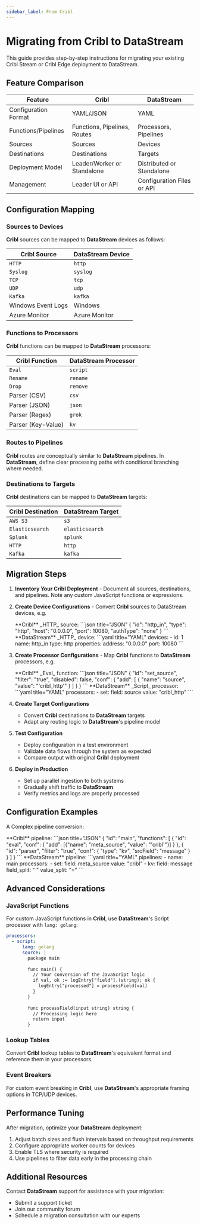 ```yaml
---
sidebar_label: From Cribl
---
```


# Migrating from Cribl to DataStream

This guide provides step-by-step instructions for migrating your existing Cribl Stream or Cribl Edge deployment to DataStream.

## Feature Comparison

|Feature|Cribl|DataStream|
|---|---|---|
|Configuration Format|YAML/JSON|YAML|
|Functions/Pipelines|Functions, Pipelines, Routes|Processors, Pipelines|
|Sources|Sources|Devices|
|Destinations|Destinations|Targets|
|Deployment Model|Leader/Worker or Standalone|Distributed or Standalone|
|Management|Leader UI or API|Configuration Files or API|

## Configuration Mapping

### Sources to Devices

**Cribl** sources can be mapped to **DataStream** devices as follows:

|Cribl Source|DataStream Device|
|---|---|
|`HTTP`|`http`|
|`Syslog`|`syslog`|
|`TCP`|`tcp`|
|`UDP`|`udp`|
|`Kafka`|`kafka`|
|Windows Event Logs|Windows|
|Azure Monitor|Azure Monitor|

### Functions to Processors

**Cribl** functions can be mapped to **DataStream** processors:

|Cribl Function|DataStream Processor|
|---|---|
|`Eval`|`script`|
|`Rename`|`rename`|
|`Drop`|`remove`|
|Parser (CSV)|`csv`|
|Parser (JSON)|`json`|
|Parser (Regex)|`grok`|
|Parser (Key-Value)|`kv`|

### Routes to Pipelines

**Cribl** routes are conceptually similar to **DataStream** pipelines. In **DataStream**, define clear processing paths with conditional branching where needed.

### Destinations to Targets

**Cribl** destinations can be mapped to **DataStream** targets:

|Cribl Destination|DataStream Target|
|---|---|
|`AWS S3`|`s3`|
|`Elasticsearch`|`elasticsearch`|
|`Splunk`|`splunk`|
|`HTTP`|`http`|
|`Kafka`|`kafka`|

## Migration Steps

1. **Inventory Your Cribl Deployment** - Document all sources, destinations, and pipelines. Note any custom JavaScript functions or expressions.

2. **Create Device Configurations** - Convert **Cribl** sources to DataStream devices, e.g.
  
    <ExampleGrid>
    <CommentCol>
      **Cribl** _HTTP_ source:
    </CommentCol>
    <CodeCol>
      ```json title="JSON"
      {
        "id": "http_in",
        "type": "http",
        "host": "0.0.0.0",
        "port": 10080,
        "authType": "none"
      }
      ```
    </CodeCol>
    <CommentCol>
      **DataStream** _HTTP_ device:
    </CommentCol>
    <CodeCol>
      ```yaml title="YAML"
      devices:
        - id: 1
          name: http_in
          type: http
          properties:
            address: "0.0.0.0"
            port: 10080
    ```
    </CodeCol>
    </ExampleGrid>

3. **Create Processor Configurations** - Map **Cribl** functions to **DataStream** processors, e.g.
  
    <ExampleGrid>
    <CommentCol>
      **Cribl** _Eval_ function:
    </CommentCol>
    <CodeCol>
      ```json title="JSON"
      {
        "id": "set_source",
        "filter": "true",
        "disabled": false,
        "conf": {
          "add": [
            {
              "name": "source",
              "value": "'cribl_http'"
            }
          ]
        }
      }
      ```
    </CodeCol>
    <CommentCol>
      **DataStream** _Script_ processor:
    </CommentCol>
    <CodeCol>
      ```yaml title="YAML"
      processors:
        - set:
            field: source
            value: "cribl_http"
      ```
    </CodeCol>
    </ExampleGrid>

4. **Create Target Configurations**
  
    - Convert **Cribl** destinations to **DataStream** targets
    - Adapt any routing logic to **DataStream**'s pipeline model

5. **Test Configuration**
  
    - Deploy configuration in a test environment
    - Validate data flows through the system as expected
    - Compare output with original **Cribl** deployment

6. **Deploy in Production**
  
    - Set up parallel ingestion to both systems
    - Gradually shift traffic to **DataStream**
    - Verify metrics and logs are properly processed

## Configuration Examples

A Complex pipeline conversion:

<ExampleGrid>
  <CommentCol>
    **Cribl** pipeline:
  </CommentCol>
  <CodeCol>
    ```json title="JSON"
    {
      "id": "main",
      "functions": [
        {
          "id": "eval",
          "conf": {
            "add": [{"name": "meta_source", "value": "'cribl'"}]
          }
        },
        {
          "id": "parser",
          "filter": "true",
          "conf": {
            "type": "kv",
            "srcField": "message"
          }
        }
      ]
    }
    ```
  </CodeCol>
  <CommentCol>
    **DataStream** pipeline:
  </CommentCol>
  <CodeCol>
    ```yaml title="YAML"
    pipelines:
      - name: main
          processors:
            - set:
                field: meta_source
                value: "cribl"
            - kv:
                field: message
                field_split: " "
                value_split: "="
    ```
  </CodeCol>
</ExampleGrid>

## Advanced Considerations

### JavaScript Functions

For custom JavaScript functions in **Cribl**, use **DataStream**'s Script processor with `lang: golang`:

```yaml title="YAML"
processors:
  - script:
      lang: golang
      source: |
        package main
          
        func main() {
          // Your conversion of the JavaScript logic
          if val, ok := logEntry["field"].(string); ok {
            logEntry["processed"] = processField(val)
          }
        }
          
        func processField(input string) string {
          // Processing logic here
          return input
        }
```

### Lookup Tables

Convert **Cribl** lookup tables to **DataStream**'s equivalent format and reference them in your processors.

### Event Breakers

For custom event breaking in **Cribl**, use **DataStream**'s appropriate framing options in TCP/UDP devices.

## Performance Tuning

After migration, optimize your **DataStream** deployment:

1. Adjust batch sizes and flush intervals based on throughput requirements
2. Configure appropriate worker counts for devices
3. Enable TLS where security is required
4. Use pipelines to filter data early in the processing chain

## Additional Resources

Contact **DataStream** support for assistance with your migration:

- Submit a support ticket
- Join our community forum
- Schedule a migration consultation with our experts
